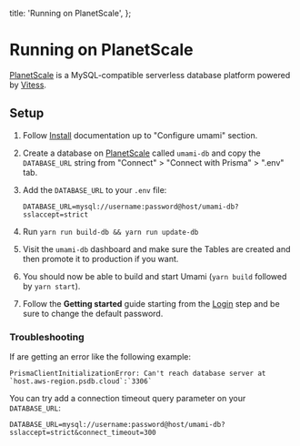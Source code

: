   title: 'Running on PlanetScale',
};

# Running on PlanetScale

[PlanetScale](https://planetscale.com/) is a MySQL-compatible serverless database platform powered by [Vitess](https://vitess.io/).

## Setup

1. Follow [Install](https://umami.is/docs/install) documentation up to "Configure umami" section.
2. Create a database on [PlanetScale](https://app.planetscale.com/) called `umami-db` and copy the `DATABASE_URL` string from "Connect" > "Connect with Prisma" > ".env" tab.
3. Add the `DATABASE_URL` to your `.env` file:

   ```
   DATABASE_URL=mysql://username:password@host/umami-db?sslaccept=strict
   ```

4. Run `yarn run build-db && yarn run update-db`
5. Visit the `umami-db` dashboard and make sure the Tables are created and then promote it to production if you want.
6. You should now be able to build and start Umami (`yarn build` followed by `yarn start`).
7. Follow the **Getting started** guide starting from the [Login](/docs/login) step and be sure to change the default password.

### Troubleshooting

If are getting an error like the following example:

```text
PrismaClientInitializationError: Can't reach database server at `host.aws-region.psdb.cloud`:`3306`
```

You can try add a connection timeout query parameter on your `DATABASE_URL`:

```properties
DATABASE_URL=mysql://username:password@host/umami-db?sslaccept=strict&connect_timeout=300
```
